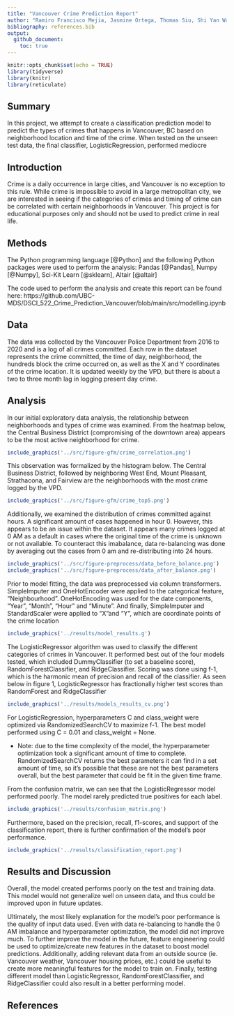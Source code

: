 ```yaml
---
title: "Vancouver Crime Prediction Report"
author: "Ramiro Francisco Mejia, Jasmine Ortega, Thomas Siu, Shi Yan Wang </br>"
bibliography: references.bib
output: 
  github_document:
    toc: true
---
```


```r
knitr::opts_chunk$set(echo = TRUE)
library(tidyverse)
library(knitr)
library(reticulate)
```

## Summary

In this project, we attempt to create a classification prediction model to predict the types of crimes that happens in Vancouver, BC based on neighborhood location and time of the crime. When tested on the unseen test data, the final classifier, LogisticRegression, performed mediocre

## Introduction

Crime is a daily occurrence in large cities, and Vancouver is no exception to this rule. While crime is impossible to avoid in a large metropolitan city, we are interested in seeing if the categories of crimes and timing of crime can be correlated with certain neighborhoods in Vancouver. This project is for educational purposes only and should not be used to predict crime in real life. 

## Methods
The Python programming language [@Python] and the following Python packages were used to perform the analysis: Pandas [@Pandas], Numpy [@Numpy], Sci-Kit Learn [@sklearn], Altair [@altair]


The code used to perform the analysis and create this report can be found here: https://github.com/UBC-MDS/DSCI_522_Crime_Prediction_Vancouver/blob/main/src/modelling.ipynb


## Data
The data was collected by the Vancouver Police Department from 2016 to 2020 and is a log of all crimes committed. Each row in the dataset represents the crime committed, the time of day, neighborhood, the hundreds block the crime occurred on, as well as the X and Y coordinates of the crime location. It is updated weekly by the VPD, but there is about a two to three month lag in logging present day crime. 

## Analysis
In our initial exploratory data analysis, the relationship between neighborhoods and types of crime was examined. From the heatmap below, the Central Business District (compromising of the downtown area) appears to be the most active neighborhood for crime. 

```r

include_graphics('../src/figure-gfm/crime_correlation.png')

```

This observation was formalized by the histogram below. The Central Business District, followed by neighboring West End, Mount Pleasant, Strathacona, and Fairview are the neighborhoods with the most crime logged by the VPD. 

```r

include_graphics('../src/figure-gfm/crime_top5.png')

```

Additionally, we examined the distribution of crimes committed against hours. A significant amount of cases happened in hour 0. However, this appears to be an issue within the dataset. It appears many crimes logged at 0 AM as a default in cases where the original time of the crime is unknown or not available. To counteract this imabalance, data re-balancing was done by averaging out the cases from 0 am and re-distributing into 24 hours.


```r

include_graphics('../src/figure-preprocess/data_before_balance.png')
include_graphics('../src/figure-preprocess/data_after_balance.png')
```

Prior to model fitting, the data was preprocessed via column transformers. SimpleImputer and OneHotEncoder were applied to the categorical feature, "Neighbourhood". OneHotEncoding was used for the date components, "Year", "Month", "Hour" and "Minute". And finally, SimpleImputer and StandardScaler were applied to "X"and "Y", which are coordinate points of the crime location

```r

include_graphics('../results/model_results.g')

```

The LogisticRegressor algorithm was used to classify the different categories of crimes in Vancouver. It performed best out of the four models tested, which included DummyClassifier (to set a baseline score), RandomForestClassifier, and RidgeClassifier. Scoring was done using f-1, which is the harmonic mean of precision and recall of the classifier. As seen below in figure 1, LogisticRegressor has fractionally higher test scores than RandomForest and RidgeClassifier


```r

include_graphics('../results/models_results_cv.png')

```


For LogisticRegression, hyperparameters C and class_weight were optimized via RandomizedSearchCV to maximize f-1. The best model performed using C = 0.01 and class_weight = None. 


  - Note: due to the time complexity of the model, the hyperparameter optimization took a significant amount of time to complete. RandomizedSearchCV returns the best parameters it can find in a set amount of time, so it's possible that these are not the best parameters overall, but the best parameter that could be fit in the given time frame.


From the confusion matrix, we can see that the LogisticRegressor model performed poorly. The model rarely predicted true positives for each label. 

```r

include_graphics('../results/confusion_matrix.png')

```
Furthermore, based on the precision, recall, f1-scores, and support of the classification report, there is further confirmation of the model's poor performance. 
```r

include_graphics('../results/classification_report.png')

```

## Results and Discussion
Overall, the model created performs poorly on the test and training data. This model would not generalize well on unseen data, and thus could be improved upon in future updates. 

Ultimately, the most likely explanation for the model's poor performance is the quality of input data used. Even with data re-balancing to handle the 0 AM imbalance and hyperparameter optimization, the model did not improve much. To further improve the model in the future, feature engineering could be used to optimize/create new features in the dataset to boost model predictions. Additionally, adding relevant data from an outside source (ie. Vancouver weather, Vancouver housing prices, etc.) could be useful to create more meaningful features for the model to train on. Finally, testing different model than LogisticRegressor, RandomForestClassifier, and RidgeClassifier could also result in a better performing model. 


## References

